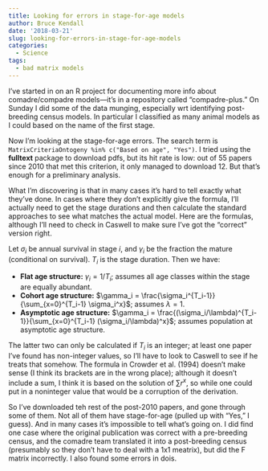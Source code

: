 ```yaml
---
title: Looking for errors in stage-for-age models
author: Bruce Kendall
date: '2018-03-21'
slug: looking-for-errors-in-stage-for-age-models
categories:
  - Science
tags:
  - bad matrix models
---
```


I've started in on an R project for documenting more info about comadre/compadre models---it's in a repository called "compadre-plus." On Sunday I did some of the data munging, especially wrt identifying post-breeding census models. In particular I classified as many animal models as I could based on the name of the first stage.

Now I'm looking at the stage-for-age errors. The search term is `MatrixCriteriaOntogeny %in% c("Based on age", "Yes")`. I tried using the **fulltext** package to download pdfs, but its hit rate is low: out of 55 papers since 2010 that met this criterion, it only managed to download 12. But that's enough for a preliminary analysis.

What I'm discovering is that in many cases it's hard to tell exactly what they've done. In cases where they don't explicitly give the formula, I'll actually need to get the stage durations and then calculate the standard approaches to see what matches the actual model. Here are the formulas, although I'll need to check in Caswell to make sure I've got the "correct" version right.

Let $\sigma_i$ be annual survival in stage $i$, and $\gamma_i$ be the fraction the mature (conditional on survival). $T_i$ is the stage duration. Then we have:

- **Flat age structure:** $\gamma_i = 1/T_i$; assumes all age classes within the stage are equally abundant.
- **Cohort age structure:** $\gamma_i = \frac{\sigma_i^{T_i-1}}{\sum_{x=0}^{T_i-1} \sigma_i^x}$; assumes $\lambda = 1$.
- **Asymptotic age structure:** $\gamma_i = \frac{(\sigma_i/\lambda)^{T_i-1}}{\sum_{x=0}^{T_i-1} (\sigma_i/\lambda)^x}$; assumes population at asymptotic age structure.

The latter two can only be calculated if $T_i$ is an integer; at least one paper I've found has non-integer values, so I'll have to look to Caswell to see if he treats that somehow. The formula in Crowder et al. (1994) doesn't make sense (I think its brackets are in the wrong place); although it doesn't include a sum, I think it is based on the solution of $\sum r^x$, so while one could put in a noninteger value that would be a corruption of the derivation.

So I've downloaded teh rest of the post-2010 papers, and gone through some of them. Not all of them have stage-for-age (pulled up with "Yes," I guess). And in many cases it's impossible to tell what's going on. I did find one case where the original publication was correct with a pre-breeding census, and the comadre team translated it into a post-breeding census (presumably so they don't have to deal with a 1x1 meatrix), but did the F matrix incorrectly. I also found some errors in dois.
